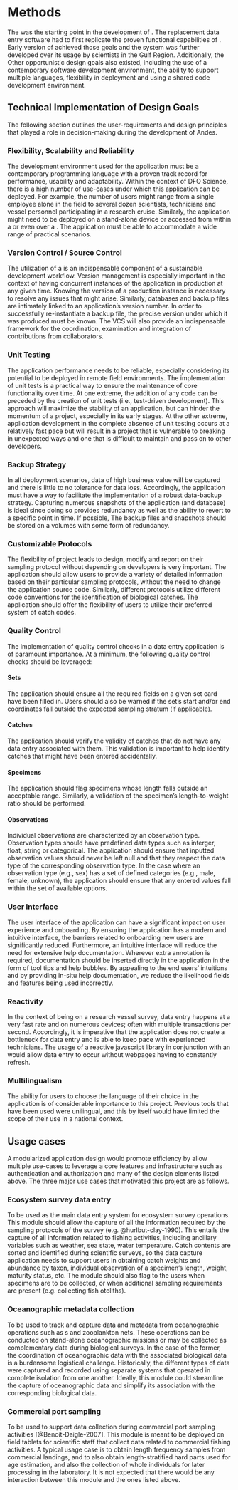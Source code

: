 # Methods
The \gls{ese} was the starting point in the development of \gls{andes}.
The replacement data entry software had to first replicate the proven functional capabilities of \gls{ese}.
Early version of \gls{andes} achieved those goals and the system was further developed over its usage by scientists in the Gulf Region. Additionally, the \gls{mrr}
Other opportunistic design goals also existed, including the use of a contemporary software development environment, the ability to support multiple languages, flexibility in deployment and using a shared code development environment.

## Technical Implementation of Design Goals

The following section outlines the user-requirements and design principles that played a role in decision-making during the development of Andes.

### Flexibility, Scalability and Reliability

The development environment used for the application must be a contemporary programming language with a proven track record for performance, usability and adaptability.
Within the context of DFO Science, there is a high number of use-cases under which this application can be deployed. For example, the number of users might range from a single employee alone in the field to several dozen scientists, technicians and vessel personnel participating in a research cruise. Similarly, the application might need to be deployed on a stand-alone device or accessed from within a \gls{lan} or even over a \gls{wan}. The application must be able to accommodate a wide range of practical scenarios.

### Version Control / Source Control

The utilization of a \gls{vcs} is an indispensable component of a sustainable development workflow. Version management is especially important in the context of having concurrent instances of the application in production at any given time. Knowing the version of a production instance is necessary to resolve any issues that might arise. Similarly, databases and backup files are intimately linked to an application's version number. In order to successfully re-instantiate a backup file, the precise version under which it was produced must be known. The VCS will also provide an indispensable framework for the coordination, examination and integration of contributions from collaborators.

### Unit Testing

The application performance needs to be reliable, especially considering its potential to be deployed in remote field environments. The implementation of unit tests is a practical way to ensure the maintenance of core functionality over time. At one extreme, the addition of any code can be preceded by the creation of unit tests (i.e., test-driven development). This approach will maximize the stability of an application, but can hinder the momentum of a project, especially in its early stages. At the other extreme, application development in the complete absence of unit testing occurs at a relatively fast pace but will result in a project that is vulnerable to breaking in unexpected ways and one that is difficult to maintain and pass on to other developers.

### Backup Strategy

In all deployment scenarios, data of high business value will be captured and there is little to no tolerance for data loss. Accordingly, the application must have a way to facilitate the implementation of a robust data-backup strategy. Capturing numerous snapshots of the application (and database) is ideal since doing so provides redundancy as well as the ability to revert to a specific point in time. If possible, The backup files and snapshots should be stored on a volumes with some form of redundancy.

### Customizable Protocols

The flexibility of project leads to design, modify and report on their sampling protocol without depending on developers is very important. The application should allow users to provide a variety of detailed information based on their particular sampling protocols, without the need to change the application source code. Similarly, different protocols utilize different code conventions for the identification of biological catches. The application should offer the flexibility of users to utilize their preferred system of catch codes.

### Quality Control

The implementation of quality control checks in a data entry application is of paramount importance. At a minimum, the following quality control checks should be leveraged:

#### Sets

The application should ensure all the required fields on a given set card have been filled in. Users should also be warned if the set's start and/or end coordinates fall outside the expected sampling stratum (if applicable).

#### Catches

The application should verify the validity of catches that do not have any data entry associated with them. This validation is important to help identify catches that might have been entered accidentally.

#### Specimens

The application should flag specimens whose length falls outside an acceptable range. Similarly, a validation of the specimen's length-to-weight ratio should be performed.

#### Observations

Individual observations are characterized by an observation type. Observation types should have predefined data types such as interger, float, string or categorical.
The application should ensure that inputted observation values should never be left null and that they respect the data type of the corresponding observation type. In the case where an observation type (e.g., sex) has a set of defined categories (e.g., male, female, unknown), the application should ensure that any entered values fall within the set of available options.


### User Interface

The user interface of the application can have a significant impact on user experience and onboarding. By ensuring the application has a modern and intuitive interface, the barriers related to onboarding new users are significantly reduced. Furthermore, an intuitive interface will reduce the need for extensive help documentation. Wherever extra annotation is required, documentation should be inserted directly in the application in the form of tool tips and help bubbles. By appealing to the end users' intuitions and by providing in-situ help documentation, we reduce the likelihood fields and features being used incorrectly.

### Reactivity

In the context of being on a research vessel survey, data entry happens at a very fast rate and on numerous devices; often with multiple transactions per second. Accordingly, it is imperative that the application does not create a bottleneck for data entry and is able to keep pace with experienced technicians. The usage of a reactive javascript library in conjunction with an \gls{api} would allow data entry to occur without webpages having to constantly refresh.

### Multilingualism

The ability for users to choose the language of their choice in the application is of considerable importance to this project. Previous tools that have been used were unilingual, and this by itself would have limited the scope of their use in a national context.


## Usage cases

A modularized application design would promote efficiency by allow multiple use-cases to leverage a core features and infrastructure such as authentication and authorization and many of the design elements listed above. The three major use cases that motivated this project are as follows.

### Ecosystem survey data entry

To be used as the main data entry system for ecosystem survey operations. This module should allow the capture of all the information required by the sampling protocols of the survey (e.g. @hurlbut-clay-1990). This entails the capture of all information related to fishing activities, including ancillary variables such as weather, sea state, water temperature. Catch contents are sorted and identified during scientific surveys, so the data capture application needs to support users in obtaining catch weights and abundance by taxon, individual observation of a specimen's length, weight, maturity status, etc. The module should also flag to the users when specimens are to be collected, or when additional sampling requirements are present (e.g. collecting fish otoliths).

### Oceanographic metadata collection

To be used to track and capture data and metadata from oceanographic operations such as \gls{ctd}s and zooplankton nets. These operations can be conducted on stand-alone oceanographic missions or may be collected as complementary data during biological surveys. In the case of the former, the coordination of oceanographic data with the associated biological data is a burdensome logistical challenge. Historically, the different types of data were captured and recorded using separate systems that operated in complete isolation from one another. Ideally, this module could streamline the capture of oceanographic data and simplify its association with the corresponding biological data.

### Commercial port sampling

To be used to support data collection during commercial port sampling activities [@Benoit-Daigle-2007]. This module is meant to be deployed on field tablets for scientific staff that collect data related to commercial fishing activities. A typical usage case is to obtain length frequency samples from commercial landings, and to also obtain length-stratified hard parts used for age estimation, and also the collection of whole individuals for later processing in the laboratory. It is not expected that there would be any interaction between this module and the ones listed above.
